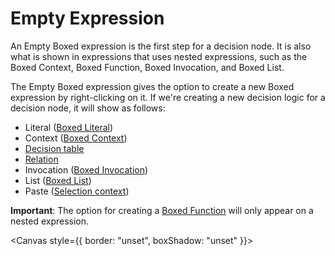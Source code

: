 
<Meta title="MDX/Empty Expression" of={EmptyExpression} />

# Empty Expression

An Empty Boxed expression is the first step for a decision node. It is also what is shown in expressions
that uses nested expressions, such as the Boxed Context, Boxed Function, Boxed Invocation, and Boxed List.

The Empty Boxed expression gives the option to create a new Boxed expression by right-clicking on it. If we're
creating a new decision logic for a decision node, it will show as follows:

- Literal ([Boxed Literal](/docs/boxed-expressions-literal--overview))
- Context ([Boxed Context](/docs/boxed-expressions-context--overview))
- [Decision table](/docs/boxed-expressions-decision-table--overview)
- [Relation](/docs/boxed-expressions-relation--overview)
- Invocation ([Boxed Invocation](/docs/boxed-expressions-invocation--overview))
- List ([Boxed List](/docs/boxed-expressions-list--overview))
- Paste ([Selection context](/docs/features-selection--overview))

**Important**: The option for creating a [Boxed Function](/docs/boxed-expressions-function--overview) will only appear on a nested expression.

<Canvas style={{ border: "unset", boxShadow: "unset" }}>
  <div style={{ height: "500px" }}>
    <Story of={EmptyExpression.Base} />
  </div>
</Canvas>
